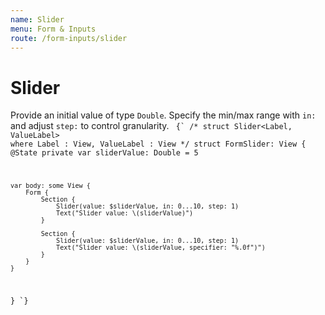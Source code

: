 ```yaml
---
name: Slider
menu: Form & Inputs
route: /form-inputs/slider
---
```



# Slider
Provide an initial value of type `Double`. Specify the min/max range with `in:` 
and adjust `step:` to control granularity.
<ContentBlock imgName="Form-slider.png">
  <code className="clike">
    {`
/* 
    struct Slider<Label, ValueLabel> where Label : View, ValueLabel : View
*/
struct FormSlider: View {
    @State private var sliderValue: Double = 5
    
    var body: some View {
        Form {
            Section {
                Slider(value: $sliderValue, in: 0...10, step: 1)
                Text("Slider value: \(sliderValue)")
            }
            
            Section {
                Slider(value: $sliderValue, in: 0...10, step: 1)
                Text("Slider value: \(sliderValue, specifier: "%.0f")")
            }
        }
    }
}
    `}
  </code>
</ContentBlock>
